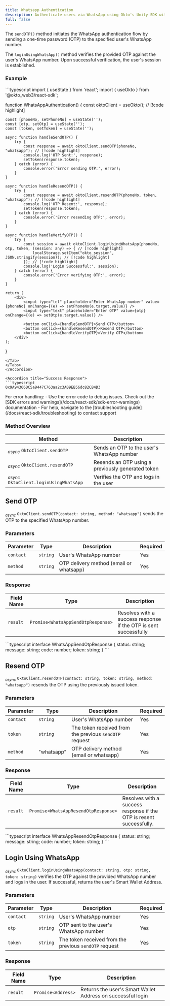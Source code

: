 ```yaml
---
title: Whatsapp Authentication
description: Authenticate users via WhatsApp using Okto's Unity SDK with sendOTP, resendOTP, and loginUsingWhatsApp methods for secure, token-based session management.
full: false
---
```




The `sendOTP()` method initiates the WhatsApp authentication flow by sending a one-time password (OTP) to the specified user's WhatsApp number.

The `loginUsingWhatsApp()` method verifies the provided OTP against the user's WhatsApp number. Upon successful verification, the user's session is established.

### Example

<Accordions defaultValue="Usage">
<Accordion title="Usage">
<Tabs items={['TypeScript']}>
<Tab value="TypeScript">
```typescript
import { useState } from 'react';
import { useOkto } from '@okto_web3/react-sdk';

function WhatsAppAuthentication() {
const oktoClient = useOkto(); // [!code highlight]

    const [phoneNo, setPhoneNo] = useState('');
    const [otp, setOtp] = useState('');
    const [token, setToken] = useState('');

    async function handleSendOTP() {
        try {
            const response = await oktoClient.sendOTP(phoneNo, "whatsapp"); // [!code highlight]
            console.log('OTP Sent:', response);
            setToken(response.token);
        } catch (error) {
            console.error('Error sending OTP:', error);
        }
    }

    async function handleResendOTP() {
        try {
            const response = await oktoClient.resendOTP(phoneNo, token, "whatsapp"); // [!code highlight]
            console.log('OTP Resent:', response);
            setToken(response.token);
        } catch (error) {
            console.error('Error resending OTP:', error);
        }
    }

    async function handleVerifyOTP() {
        try {
            const session = await oktoClient.loginUsingWhatsApp(phoneNo, otp, token, (session: any) => { // [!code highlight]
                localStorage.setItem("okto_session", JSON.stringify(session)); // [!code highlight]
            }); // [!code highlight]
            console.log('Login Successful:', session);
        } catch (error) {
            console.error('Error verifying OTP:', error);
        }
    }

    return (
        <div>
            <input type="tel" placeholder="Enter WhatsApp number" value={phoneNo} onChange={(e) => setPhoneNo(e.target.value)} />
            <input type="text" placeholder="Enter OTP" value={otp} onChange={(e) => setOtp(e.target.value)} />

            <button onClick={handleSendOTP}>Send OTP</button>
            <button onClick={handleResendOTP}>Resend OTP</button>
            <button onClick={handleVerifyOTP}>Verify OTP</button>
        </div>
    );

}

````
</Tab>
</Tabs>
</Accordion>

<Accordion title="Success Response">
```typescript
0x9A94366DC5a9447C763aa2c3A09EB56dc82CB4D3
````

</Accordion>
</Accordions>

<Callout title="Note" type="info">
For error handling: 
- Use the error code to debug issues. Check out the [SDK errors and warnings](/docs/react-sdk/sdk-error-warnings) documentation 
- For help, navigate to the [troubleshooting guide](/docs/react-sdk/troubleshooting) to contact support
</Callout>

### Method Overview

| Method                                                  | Description                                       |
| ------------------------------------------------------- | ------------------------------------------------- |
| <sub><i>async</i></sub> `OktoClient.sendOTP`            | Sends an OTP to the user's WhatsApp number        |
| <sub><i>async</i></sub> `OktoClient.resendOTP`          | Resends an OTP using a previously generated token |
| <sub><i>async</i></sub> `OktoClient.loginUsingWhatsApp` | Verifies the OTP and logs in the user             |

<div className="method-box">

## Send OTP

<sub><i>async</i></sub> `OktoClient.sendOTP(contact: string, method: "whatsapp")` sends the OTP to the
specified WhatsApp number.

### Parameters

| Parameter | Type     | Description                             | Required |
| --------- | -------- | --------------------------------------- | -------- |
| `contact` | `string` | User's WhatsApp number                  | Yes      |
| `method`  | `string` | OTP delivery method (email or whatsapp) | Yes      |

### Response

<Callout title="Success Response">

| Field Name | Type                               | Description                                                      |
| ---------- | ---------------------------------- | ---------------------------------------------------------------- |
| `result`   | `Promise<WhatsAppSendOtpResponse>` | Resolves with a success response if the OTP is sent successfully |

<Accordions>
    <Accordion title="Response Type">
        ```typescript
        interface WhatsAppSendOtpResponse {
            status: string;
            message: string;
            code: number;
            token: string;
        }
        ```
    </Accordion>
</Accordions>

</Callout>

## Resend OTP

<sub><i>async</i></sub> `OktoClient.resendOTP(contact: string, token: string, method: "whatsapp")`
resends the OTP using the previously issued token.

### Parameters

| Parameter | Type       | Description                                            | Required |
| --------- | ---------- | ------------------------------------------------------ | -------- |
| `contact` | `string`   | User's WhatsApp number                                 | Yes      |
| `token`   | `string`   | The token received from the previous `sendOTP` request | Yes      |
| `method`  | "whatsapp" | OTP delivery method (email or whatsapp)                | Yes      |

### Response

<Callout title="Success Response">

| Field Name | Type                                 | Description                                                         |
| ---------- | ------------------------------------ | ------------------------------------------------------------------- |
| `result`   | `Promise<WhatsAppResendOtpResponse>` | Resolves with a success response if the OTP is resent successfully. |

<Accordions>
    <Accordion title="Response Type">
        ```typescript
        interface WhatsAppResendOtpResponse {
            status: string;
            message: string;
            code: number;
            token: string;
        }
        ```
    </Accordion>
</Accordions>

</Callout>

## Login Using WhatsApp

<sub><i>async</i></sub> `OktoClient.loginUsingWhatsApp(contact: string, otp: string, token: string)`
verifies the OTP against the provided WhatsApp number and logs in the user. If
successful, returns the user's Smart Wallet Address.

### Parameters

| Parameter | Type     | Description                                            | Required |
| --------- | -------- | ------------------------------------------------------ | -------- |
| `contact` | `string` | User's WhatsApp number                                 | Yes      |
| `otp`     | `string` | OTP sent to the user's WhatsApp number                 | Yes      |
| `token`   | `string` | The token received from the previous `sendOTP` request | Yes      |

### Response

<Callout title="Success Response">

| Field Name | Type               | Description                                                 |
| ---------- | ------------------ | ----------------------------------------------------------- |
| `result`   | `Promise<Address>` | Returns the user's Smart Wallet Address on successful login |

</Callout>

</div>

